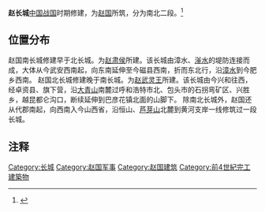 '''赵长城'''[[中国|中国]][[战国|战国]]时期修建，为[[赵国|赵国]]所筑，分为南北二段。<ref>{{cite web|author=河北建筑科技学院学报(社科版)|title=赵长城古今考辨|url=http://www.cnki.net/KCMS/detail/detail.aspx?QueryID=0&CurRec=1&recid=&filename=HJZK200501028&dbname=CJFD2005&dbcode=CJFQ&pr=&urlid=&yx=&v=MTg3MTZWcnpBTFNmUlpiRzRIdFRNcm85SGJJUjhlWDFMdXhZUzdEaDFUM3FUcldNMUZyQ1VSTDZmYitab0Z5dmw=|accessdate=2005年01期}}{{dead link|date=2018年4月 |bot=InternetArchiveBot |fix-attempted=yes }}</ref>

==位置分布==
赵国南长城修建早于北长城。为[[赵肃侯|赵肃侯]]所建。该长城由漳水、[[滏水|滏水]]的堤防连接而成，大体从今武安西南起，向东南延伸至今磁县西南，折而东北行，沿[[漳水|漳水]]到今肥乡西南。
赵国北长城修建晚于南长城。为[[赵武灵王|赵武灵王]]所建。该长城由今兴和往西，经卓资县、旗下营，沿[[大青山|大青山]]南麓过呼和浩特市北、包头市的石拐弯矿区、兴胜乡，越昆都仑沟口，断续延伸到巴彦花镇北面的山脚下。
除南北长城外，赵国还从代郡南起，向西南入今山西省，沿恒山、[[芦芽山|芦芽山]]北麓到黄河支岸一线修筑过一段长城。

==注释==
<references/>

[[Category:长城|Category:长城]]
[[Category:赵国军事|Category:赵国军事]]
[[Category:赵国建筑|Category:赵国建筑]]
[[Category:前4世紀完工建築物|Category:前4世紀完工建築物]]